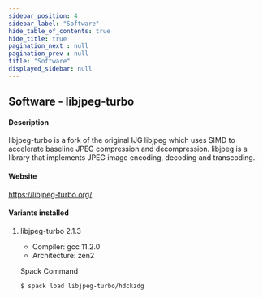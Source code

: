 ```yaml
---
sidebar_position: 4
sidebar_label: "Software"
hide_table_of_contents: true
hide_title: true
pagination_next : null
pagination_prev : null
title: "Software"
displayed_sidebar: null
---
```


## Software - libjpeg-turbo


#### Description
libjpeg-turbo is a fork of the original IJG libjpeg which uses SIMD to accelerate baseline JPEG compression and decompression. libjpeg is a library that implements JPEG image encoding, decoding and transcoding.

#### Website
https://libjpeg-turbo.org/

#### Variants installed

1. libjpeg-turbo 2.1.3

    - Compiler: gcc 11.2.0
    - Architecture: zen2

    Spack Command
    ```bash
    $ spack load libjpeg-turbo/hdckzdg
    ```
